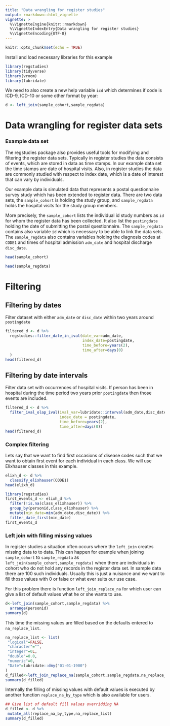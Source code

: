 ```yaml
---
title: "Data wrangling for register studies"
output: rmarkdown::html_vignette
vignette: >
  %\VignetteEngine{knitr::rmarkdown}
  %\VignetteIndexEntry{Data wrangling for register studies}
  %\VignetteEncoding{UTF-8}
---
```



```r
knitr::opts_chunk$set(echo = TRUE)
```

Install and load necessary libraries for this example

```r
library(regstudies) 
library(tidyverse)
library(vroom)
library(lubridate)
```


We need to also create a new help variable `icd` which determines if code is ICD-9, ICD-10 or some other format by year:

```r
d <- left_join(sample_cohort,sample_regdata)

```

# Data wrangling for register data sets

### Example data set

The regstudies package also provides useful tools for modifying and filtering the register data sets. Typically in register studies the data consists of events, which are stored in data as time stamps. In our example data set the time stamps are date of hospital visits. Also, in register studies the data are commonly studied with respect to index date, which is a date of interest that can vary by individuals.

Our example data is simulated data that represents a postal questionnaire survey study which has been extended to register data. There are two data sets, the `sample_cohort` is holding the study group, and `sample_regdata` holds the hospital visits for the study group members.

More precisely, the `sample_cohort` lists the individual id study numbers as `id` for whom the register data has been collected. It also list the `postingdate` holding the date of submitting the postal questionnaire.
The `sample_regdata` contains also variable `id` which is necessary to be able to link the data sets. The `sample_regdata` also contains variables holding the diagnosis codes at `CODE1` and times of hospital admission `adm_date` and hospital discharge `disc_date`.

```r
head(sample_cohort)
```

```r
head(sample_regdata)
```
# Filtering

## Filtering by dates

Filter dataset with either `adm_date` or `disc_date` within two years around `postingdate`

```r
filtered_d <- d %>% 
  regstudies::filter_date_in_ival(date_var=adm_date,
                                  index_date=postingdate, 
                                  time_before=years(2),
                                  time_after=days(0)
  )
head(filtered_d)
```

## Filtering by date intervals

Filter data set with occurrences of hospital visits. If person has been in hospital during the time period two years prior `postingdate` then those events are included.


```r
filtered_d <- d %>% 
  filter_ival_olap_ival(ival_var=lubridate::interval(adm_date,disc_date),
                        index_date = postingdate,
                        time_before=years(2),
                        time_after=days(0))
head(filtered_d)
```

### Complex filtering

Lets say that we want to find first occasions of disease codes such that we want to obtain first event for each individual in each class. We will use Elixhauser classes in this example.

```r
elixh_d <- d %>% 
  classify_elixhauser(CODE1)
head(elixh_d)
```

```r
library(regstudies)
first_events_d <- elixh_d %>%
  filter(!is.na(class_elixhauser)) %>%
  group_by(personid,class_elixhauser) %>%
  mutate(min_date=min(adm_date,disc_date)) %>%
  filter_date_first(min_date)
first_events_d
```



### Left join with filling missing values

In register studies a situation often occurs where the `left_join` creates missing data to to data. This can happen for example when joining `sample_cohort` to `sample_regdata` as `left_join(sample_cohort,sample_regdata)` when there are individuals in cohort who do not hold any records in the register data set. In sample data there are 100 such individuals. Usually this is just a nuisance and we want to fill those values with 0 or false or what ever suits our use case.

For this problem there is function `left_join_replace_na` for which user can give a list of default values what he or she wants to use.

```r
d<-left_join(sample_cohort,sample_regdata) %>%
  arrange(personid)
summary(d)
```
This time the missing values are filled based on the defaults entered to `na_replace_list`.

```r
na_replace_list <- list(
 "logical"=FALSE,
 "character"="",
 "integer"=0L,
 "double"=0.0,
 "numeric"=0,
 "Date"=lubridate::dmy("01-01-1900")
)
d_filled<-left_join_replace_na(sample_cohort,sample_regdata,na_replace_list)
summary(d_filled)
```

Internally the filling of missing values with default values is executed by another function `replace_na_by_type` which is also available for users.

```r
## Give list of default fill values overridding NA
d_filled <- d %>%
 mutate_all(replace_na_by_type,na_replace_list)
summary(d_filled)
```

